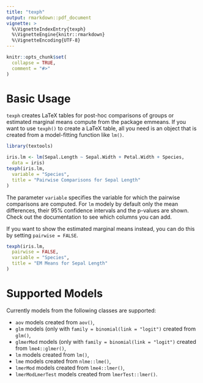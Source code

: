 ```yaml
---
title: "texph"
output: rmarkdown::pdf_document
vignette: >
  %\VignetteIndexEntry{texph}
  %\VignetteEngine{knitr::rmarkdown}
  %\VignetteEncoding{UTF-8}
---
```


```r
knitr::opts_chunk$set(
  collapse = TRUE,
  comment = "#>"
)
```

# Basic Usage

`texph` creates LaTeX tables for post-hoc comparisons of groups or estimated marginal means compute from the package emmeans. If you want to use `texph()` to create a LaTeX table, all you need is an object that is created from a model-fitting function like `lm()`. 

```r
library(textools)

iris.lm <- lm(Sepal.Length ~ Sepal.Width + Petal.Width + Species, 
  data = iris)
texph(iris.lm,
  variable = "Species",
  title = "Pairwise Comparisons for Sepal Length"
)
```

The parameter `variable` specifies the variable for which the pairwise comparisons are computed. For `lm` modely by default only the mean differences, their 95% confidence intervals and the p-values are shown. Check out the documentation to see which columns you can add.

If you want to show the estimated marginal means instead, you can do this by setting `pairwise = FALSE`.

```r
texph(iris.lm,
  pairwise = FALSE,
  variable = "Species",
  title = "EM Means for Sepal Length"
)
```

# Supported Models

Currently models from the following classes are supported:

* `aov` models created from `aov()`,
* `glm` models (only with `family = binomial(link = "logit")` created from `glm()`,
* `glmerMod` models (only with `family = binomial(link = "logit")` created from `lme4::glmer()`,
* `lm` models created from `lm()`,
* `lme` models created from `nlme::lme()`,
* `lmerMod` models created from `lme4::lmer()`,
* `lmerModLmerTest` models created from `lmerTest::lmer()`.